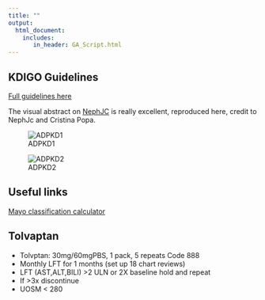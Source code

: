 ```yaml
---
title: ""
output: 
  html_document:
    includes:
       in_header: GA_Script.html
---
```

## KDIGO Guidelines

[Full guidelines here](https://pubmed.ncbi.nlm.nih.gov/39848759/)

The visual abstract on [NephJC](https://www.nephjc.com/news/2025/kdigo-adpkd-va) is really excellent, reproduced here, credit to NephJc and Cristina Popa.

![ADPKD1](images/ADPKD_KDIGO1.png)

![ADPKD2](images/ADPKD_KDIGO2.png)

## Useful links

[Mayo classification calculator](https://www.mayo.edu/research/documents/pkd-center-adpkd-classification/doc-20094754)

## Tolvaptan
-   Tolvptan: 30mg/60mgPBS, 1 pack, 5 repeats Code 888 
-   Monthly LFT for 1 months (set up 18 chart reviews)
-   LFT (AST,ALT,BILI) >2 ULN or 2X baseline hold and repeat
-   If >3x discontinue
-   UOSM < 280
